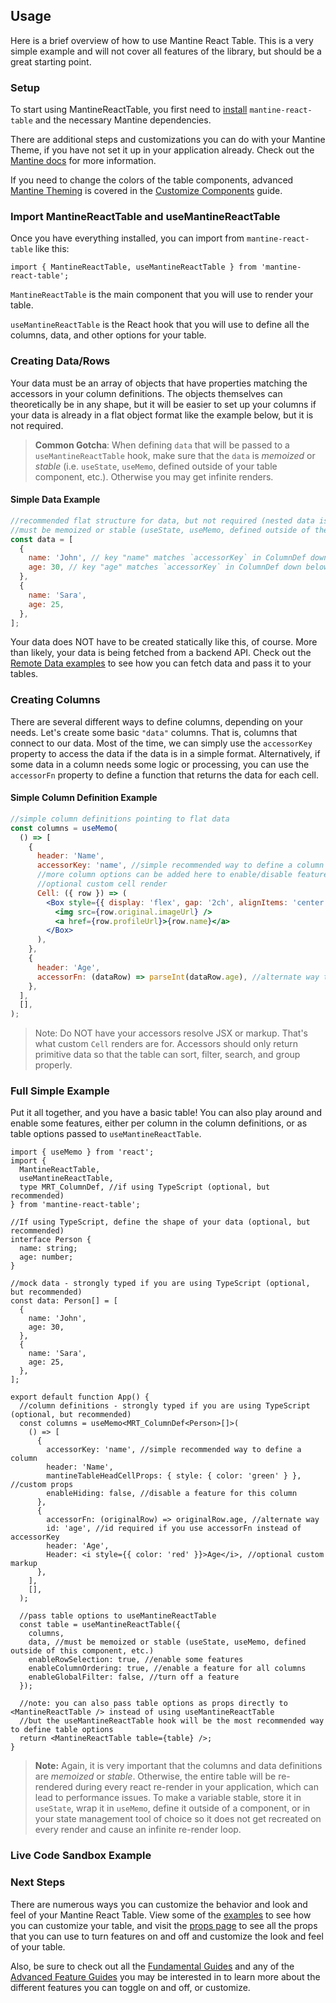 
<Head>
  <title>{'Usage - Mantine React Table V2 Docs'}</title>
  <meta
    name="description"
    content="A brief overview of how to use mantine-react-table and create columns and data"
  />
</Head>

## Usage

Here is a brief overview of how to use Mantine React Table. This is a very simple example and will not cover all features of the library, but should be a great starting point.

### Setup

To start using MantineReactTable, you first need to [install](/docs/getting-started/install) `mantine-react-table` and the necessary Mantine dependencies.

There are additional steps and customizations you can do with your Mantine Theme, if you have not set it up in your application already. Check out the [Mantine docs](https://mantine.dev/theming/theme-object/) for more information.

If you need to change the colors of the table components, advanced [Mantine Theming](https://mantine.dev/theming/mantine-provider/) is covered in the [Customize Components](/docs/guides/customize-components) guide.

### Import MantineReactTable and useMantineReactTable

Once you have everything installed, you can import from `mantine-react-table` like this:

```tsx
import { MantineReactTable, useMantineReactTable } from 'mantine-react-table';
```

`MantineReactTable` is the main component that you will use to render your table.

`useMantineReactTable` is the React hook that you will use to define all the columns, data, and other options for your table.

### Creating Data/Rows

Your data must be an array of objects that have properties matching the accessors in your column definitions. The objects themselves can theoretically be in any shape, but it will be easier to set up your columns if your data is already in a flat object format like the example below, but it is not required.

> **Common Gotcha**: When defining `data` that will be passed to a `useMantineReactTable` hook, make sure that the `data` is _memoized_ or _stable_ (i.e. `useState`, `useMemo`, defined outside of your table component, etc.). Otherwise you may get infinite renders.

#### Simple Data Example

```jsx
//recommended flat structure for data, but not required (nested data is fine, but takes more setup in column definitions)
//must be memoized or stable (useState, useMemo, defined outside of the component, etc.)
const data = [
  {
    name: 'John', // key "name" matches `accessorKey` in ColumnDef down below
    age: 30, // key "age" matches `accessorKey` in ColumnDef down below
  },
  {
    name: 'Sara',
    age: 25,
  },
];
```

Your data does NOT have to be created statically like this, of course. More than likely, your data is being fetched from a backend API. Check out the [Remote Data examples](/docs/examples/react-query) to see how you can fetch data and pass it to your tables.

### Creating Columns

There are several different ways to define columns, depending on your needs. Let's create some basic `"data"` columns. That is, columns that connect to our data. Most of the time, we can simply use the `accessorKey` property to access the data if the data is in a simple format. Alternatively, if some data in a column needs some logic or processing, you can use the `accessorFn` property to define a function that returns the data for each cell.

#### Simple Column Definition Example

```jsx
//simple column definitions pointing to flat data
const columns = useMemo(
  () => [
    {
      header: 'Name',
      accessorKey: 'name', //simple recommended way to define a column
      //more column options can be added here to enable/disable features, customize look and feel, etc.
      //optional custom cell render
      Cell: ({ row }) => (
        <Box style={{ display: 'flex', gap: '2ch', alignItems: 'center' }}>
          <img src={row.original.imageUrl} />
          <a href={row.profileUrl}>{row.name}</a>
        </Box>
      ),
    },
    {
      header: 'Age',
      accessorFn: (dataRow) => parseInt(dataRow.age), //alternate way to access data if processing logic is needed
    },
  ],
  [],
);
```

> Note: Do NOT have your accessors resolve JSX or markup. That's what custom `Cell` renders are for. Accessors should only return primitive data so that the table can sort, filter, search, and group properly.

### Full Simple Example

Put it all together, and you have a basic table! You can also play around and enable some features, either per column in the column definitions, or as table options passed to `useMantineReactTable`.

```tsx
import { useMemo } from 'react';
import {
  MantineReactTable,
  useMantineReactTable,
  type MRT_ColumnDef, //if using TypeScript (optional, but recommended)
} from 'mantine-react-table';

//If using TypeScript, define the shape of your data (optional, but recommended)
interface Person {
  name: string;
  age: number;
}

//mock data - strongly typed if you are using TypeScript (optional, but recommended)
const data: Person[] = [
  {
    name: 'John',
    age: 30,
  },
  {
    name: 'Sara',
    age: 25,
  },
];

export default function App() {
  //column definitions - strongly typed if you are using TypeScript (optional, but recommended)
  const columns = useMemo<MRT_ColumnDef<Person>[]>(
    () => [
      {
        accessorKey: 'name', //simple recommended way to define a column
        header: 'Name',
        mantineTableHeadCellProps: { style: { color: 'green' } }, //custom props
        enableHiding: false, //disable a feature for this column
      },
      {
        accessorFn: (originalRow) => originalRow.age, //alternate way
        id: 'age', //id required if you use accessorFn instead of accessorKey
        header: 'Age',
        Header: <i style={{ color: 'red' }}>Age</i>, //optional custom markup
      },
    ],
    [],
  );

  //pass table options to useMantineReactTable
  const table = useMantineReactTable({
    columns,
    data, //must be memoized or stable (useState, useMemo, defined outside of this component, etc.)
    enableRowSelection: true, //enable some features
    enableColumnOrdering: true, //enable a feature for all columns
    enableGlobalFilter: false, //turn off a feature
  });

  //note: you can also pass table options as props directly to <MantineReactTable /> instead of using useMantineReactTable
  //but the useMantineReactTable hook will be the most recommended way to define table options
  return <MantineReactTable table={table} />;
}
```

> **Note:** Again, it is very important that the columns and data definitions are _memoized_ or _stable_. Otherwise, the entire table will be re-rendered during every react re-render in your application, which can lead to performance issues. To make a variable stable, store it in `useState`, wrap it in `useMemo`, define it outside of a component, or in your state management tool of choice so it does not get recreated on every render and cause an infinite re-render loop.

### Live Code Sandbox Example

<SimpleCodeSandbox />

### Next Steps

There are numerous ways you can customize the behavior and look and feel of your Mantine React Table. View some of the [examples](/docs/examples) to see how you can customize your table, and visit the [props page](/docs/api/table-options) to see all the props that you can use to turn features on and off and customize the look and feel of your table.

Also, be sure to check out all the [Fundamental Guides](/docs/guides#fundamentals) and any of the [Advanced Feature Guides](/docs/guides#feature-guides) you may be interested in to learn more about the different features you can toggle on and off, or customize.
